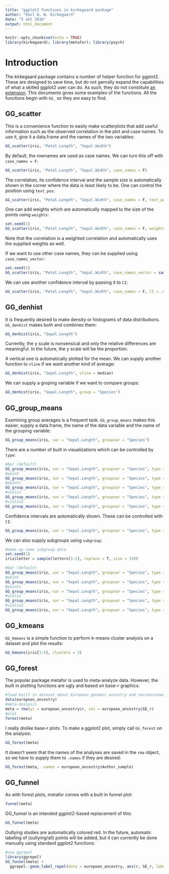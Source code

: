 ```yaml
---
title: "ggplot2 functions in kirkegaard package"
author: "Emil O. W. Kirkegaard"
date: "5 okt 2016"
output: html_document
---
```


```r
knitr::opts_chunk$set(echo = TRUE)
library(kirkegaard); library(metafor); library(psych)
```

# Introduction
The kirkegaard package contains a number of helper function for ggplot2. These are designed to save time, but do not genrally expand the capabilities of what a skilled ggplot2 user can do. As such, they do not constitute [an extension](https://www.ggplot2-exts.org/). This documents gives some examples of the functions. All the functions begin with `GG_` so they are easy to find.

## GG_scatter
This is a convenience function to easily make scatterplots that add useful information such as the observed correlation in the plot and case names. To use it, give it a data.frame and the names of the two variables:

```r
GG_scatter(iris, "Petal.Length", "Sepal.Width")
```

By default, the rownames are used as case names. We can turn this off with `case_names = F`:

```r
GG_scatter(iris, "Petal.Length", "Sepal.Width", case_names = F)
```

The correlation, its confidence interval and the sample size is automatically shown in the corner where the data is least likely to be. One can control the position using `text_pos`:

```r
GG_scatter(iris, "Petal.Length", "Sepal.Width", case_names = F, text_pos = "bl")
```

One can add weights which are automatically mapped to the size of the points using `weights`:

```r
set.seed(1)
GG_scatter(iris, "Petal.Length", "Sepal.Width", case_names = F, weights = runif(150))
```

Note that the correlation is a weighted correlation and automatically uses the supplied weights as well.

If we want to use other case names, they can be supplied using `case_names_vector`:

```r
set.seed(1)
GG_scatter(iris, "Petal.Length", "Sepal.Width", case_names_vector = sample(letters, replace = T, size = 150))
```

We can use another confidence interval by passing it to `CI`:

```r
GG_scatter(iris, "Petal.Length", "Sepal.Width", case_names = F, CI = .99)
```

## GG_denhist
It is frequently desired to make density or histograms of data distributions. `GG_denhist` makes both and combines them:

```r
GG_denhist(iris, "Sepal.Length")
```

Currently, the y scale is nonsensical and only the relative differences are meaningful. In the future, the y scale will be the proportion.

A vertical one is automatically plotted for the mean. We can supply another function to `vline` if we want another kind of average:

```r
GG_denhist(iris, "Sepal.Length", vline = median)
```

We can supply a groping variable if we want to compare groups:

```r
GG_denhist(iris, "Sepal.Length", group = "Species")
```

## GG_group_means
Examining group averages is a frequent task. `GG_group_means` makes this easier, supply a data.frame, the name of the data variable and the name of the grouping variable:

```r
GG_group_means(iris, var = "Sepal.Length", groupvar = "Species")
```

There are a number of built in visualizations which can be controlled by `type`:

```r
#bar (default)
GG_group_means(iris, var = "Sepal.Length", groupvar = "Species", type = "bar")
#point
GG_group_means(iris, var = "Sepal.Length", groupvar = "Species", type = "point")
#points
GG_group_means(iris, var = "Sepal.Length", groupvar = "Species", type = "points")
#violin
GG_group_means(iris, var = "Sepal.Length", groupvar = "Species", type = "violin")
#violin2
GG_group_means(iris, var = "Sepal.Length", groupvar = "Species", type = "violin2")
```

Confidence intervals are automatically shown. These can be controlled with `CI`:

```r
GG_group_means(iris, var = "Sepal.Length", groupvar = "Species", type = "violin", CI = .99999)
```

We can also supply subgroups using `subgroup`:

```r
#make up some subgroup data
set.seed(1)
iris$letter = sample(letters[1:2], replace = T, size = 150)

#bar (default)
GG_group_means(iris, var = "Sepal.Length", groupvar = "Species", type = "bar", subgroup = "letter")
#point
GG_group_means(iris, var = "Sepal.Length", groupvar = "Species", type = "point", subgroup = "letter")
#points
GG_group_means(iris, var = "Sepal.Length", groupvar = "Species", type = "points", subgroup = "letter")
#violin
GG_group_means(iris, var = "Sepal.Length", groupvar = "Species", type = "violin", subgroup = "letter")
#violin2
GG_group_means(iris, var = "Sepal.Length", groupvar = "Species", type = "violin2", subgroup = "letter")
```

## GG_kmeans
`GG_kmeans` is a simple function to perform k-means cluster analysis on a dataset and plot the results:

```r
GG_kmeans(iris[1:4], clusters = 3)
```

## GG_forest
The popular package metafor is used to meta-analyze data. However, the built in plotting functions are ugly and based on base-r graphics:

```r
#load built in dataset about European genomic ancestry and socioeconomic outcomes across the Americas
data(european_ancestry)
#meta-analysis
meta = rma(yi = european_ancestry$r, sei = european_ancestry$SE_r)
#plot
forest(meta)
```

I really dislike base-r plots. To make a ggplot2 plot, simply call `GG_forest` on the analysis:

```r
GG_forest(meta)
```

It doesn't seem that the names of the analyses are saved in the `rma` object, so we have to supply them to `.names` if they are desired:

```r
GG_forest(meta, .names = european_ancestry$Author_sample)
```

## GG_funnel
As with forest plots, metafor comes with a built in funnel plot:

```r
funnel(meta)
```

GG_funnel is an intended ggplot2-based replacement of this:

```r
GG_funnel(meta)
```

Outlying studies are automatically colored red. In the future, automatic labeling of (outlying/all) points will be added, but it can currently be done manually using standard ggplot2 functions:

```r
#use ggrepel
library(ggrepel)
GG_funnel(meta) +
  ggrepel::geom_label_repel(data = european_ancestry, aes(r, SE_r, label = Author_sample), size = 2)
```
